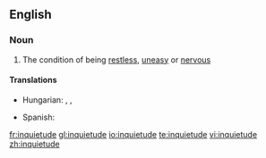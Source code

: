 ==English==

===Noun===
{{en-noun|-}}

# The condition of being [[restless]], [[uneasy]] or [[nervous]]

====Translations====
{{trans-top|the condition of being restless, uneasy or nervous}}
* Hungarian: {{t|hu|nyugtalanság}}, {{t|hu|izgatottság}}, {{t|hu|izgalom}}
{{trans-mid}}
* Spanish: {{t-|es|inquietud|f}}
{{trans-bottom}}


[[fr:inquietude]]
[[gl:inquietude]]
[[io:inquietude]]
[[te:inquietude]]
[[vi:inquietude]]
[[zh:inquietude]]